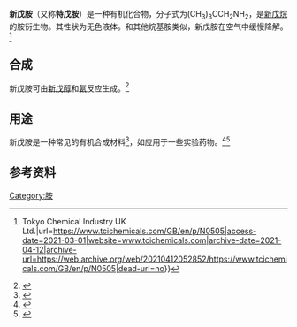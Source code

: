 {{chembox
| ImageFile      = Neopentylamine-2D-skeletal.svg
| ImageSize      = 
| OtherNames     = 
| IUPACName      = 2,2-dimethylpropan-1-amine
| Section1       = {{Chembox Identifiers
|CASNo=5813-64-9
|EC_number = 227-378-1
|PubChem=79882
|ChemSpiderID=72173
|StdInChI=1S/C5H13N/c1-5(2,3)4-6/h4,6H2,1-3H3
|StdInChIKey=XDIAMRVROCPPBK-UHFFFAOYSA-N
|UNII=988C7435J3
|SMILES=CC(C)(C)CN
|CASNo_Ref={{cascite|correct|CAS}}
}}
| Section2       = {{Chembox Properties
|C=5|H=13|N=1
|Appearance=  无色液体
|Odor=
|Density= 0.74 g/cm<sup>3</sup>
|MeltingPtC=-70
|BoilingPtC=80-82
|Solubility=
}}
| Section3       = {{Chembox Hazards
|GHSPictograms={{GHS02}}{{GHS05}}{{GHS07}}
|GHSSignalWord=Danger
| HPhrases = {{H-phrases|225|302|314}}
| PPhrases = {{P-phrases|210|233|240|241|242|243|260|264|270|280|301+312|301+330+331|303+361+353|304+340|305+351+338|310|321|330|363|370+378|403+235|405|501}}
|MainHazards=刺激性、腐蚀性、易燃
|FlashPt=-13
|AutoignitionPt=
 }}
| Verifiedfields = changed
| Watchedfields  = changed
| verifiedrevid  = 
}}

'''新戊胺'''（又称'''特戊胺'''）是一种有机化合物，分子式为(CH<sub>3</sub>)<sub>3</sub>CCH<sub>2</sub>NH<sub>2</sub>，是[[新戊烷|新戊烷]]的胺衍生物。其性状为无色液体。和其他烷基胺类似，新戊胺在空气中缓慢降解。<ref>{{Cite web|title=Neopentylamine 5813-64-9 {{!}} Tokyo Chemical Industry UK Ltd.|url=https://www.tcichemicals.com/GB/en/p/N0505|access-date=2021-03-01|website=www.tcichemicals.com|archive-date=2021-04-12|archive-url=https://web.archive.org/web/20210412052852/https://www.tcichemicals.com/GB/en/p/N0505|dead-url=no}}</ref>

== 合成 ==
新戊胺可由[[新戊醇|新戊醇]]和[[氨|氨]]反应生成。<ref>{{Cite patent|title=Process for the preparation of neopentylamine|gdate=1981-09-22|url=https://patents.google.com/patent/US4495369A/en}}</ref>

== 用途 ==
新戊胺是一种常见的有机合成材料<ref>{{Cite web|title=Neopentylamine Safety Data Sheet|url=https://www.fishersci.com/store/msds?partNumber=AC173690250&productDescription=NEOPENTYLAMINE%2C+97%25+25ML&vendorId=VN00032119&countryCode=US&language=en|access-date=March 1, 2021|website=Fisher Scientific|archive-date=2021-04-12|archive-url=https://web.archive.org/web/20210412052844/https://www.fishersci.com/store/msds?partNumber=AC173690250&productDescription=NEOPENTYLAMINE,+97%25+25ML&vendorId=VN00032119&countryCode=US&language=en|dead-url=no}}</ref>，如应用于一些实验药物。<ref>{{cite journal |doi=10.1021/jm0503087|title=Orally Active Purine-Based Inhibitors of the Heat Shock Protein 90|year=2006|last1=Biamonte|first1=Marco A.|last2=Shi|first2=Jiandong|last3=Hong|first3=Kevin|last4=Hurst|first4=David C.|last5=Zhang|first5=Lin|last6=Fan|first6=Junhua|last7=Busch|first7=David J.|last8=Karjian|first8=Patricia L.|last9=Maldonado|first9=Angelica A.|last10=Sensintaffar|first10=John L.|last11=Yang|first11=Yong-Ching|last12=Kamal|first12=Adeela|last13=Lough|first13=Rachel E.|last14=Lundgren|first14=Karen|last15=Burrows|first15=Francis J.|last16=Timony|first16=Gregg A.|last17=Boehm|first17=Marcus F.|last18=Kasibhatla|first18=Srinivas R.|journal=Journal of Medicinal Chemistry|volume=49|issue=2|pages=817–828|pmid=16420067}}</ref><ref>{{cite journal |doi=10.1021/jo00192a059|title=Acidity measurements with lithiated amines: Steric reduction and electronic enhancement of acidity|year=1984|last1=Fraser|first1=Robert R.|last2=Mansour|first2=Tarek S.|journal=The Journal of Organic Chemistry|volume=49|issue=18|pages=3442–3443}}</ref>

== 参考资料 ==
<references />

[[Category:胺|Category:胺]]